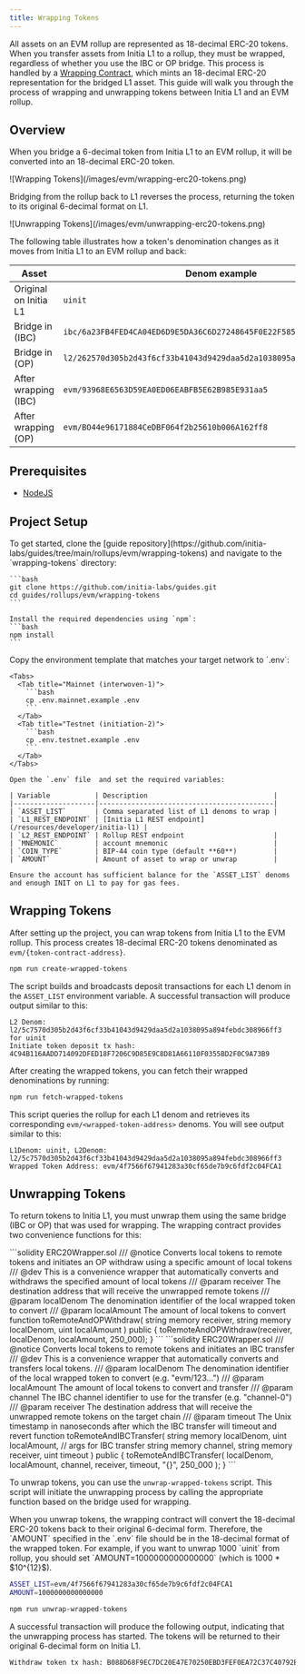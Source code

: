 ```yaml
---
title: Wrapping Tokens
---
```


All assets on an EVM rollup are represented as 18-decimal ERC-20 tokens. When you transfer assets from Initia L1 to a rollup, they must be wrapped, regardless of whether you use the IBC or OP bridge. This process is handled by a [Wrapping Contract](https://github.com/initia-labs/minievm/blob/main/x/evm/contracts/erc20_wrapper/ERC20Wrapper.sol), which mints an 18-decimal ERC-20 representation for the bridged L1 asset. This guide will walk you through the process of wrapping and unwrapping tokens between Initia L1 and an EVM rollup.

## Overview

When you bridge a 6-decimal token from Initia L1 to an EVM rollup, it will be converted into an 18-decimal ERC-20 token.

<Frame>
![Wrapping Tokens](/images/evm/wrapping-erc20-tokens.png)
</Frame>

Bridging from the rollup back to L1 reverses the process, returning the token to its original 6-decimal format on L1.

<Frame>
![Unwrapping Tokens](/images/evm/unwrapping-erc20-tokens.png)
</Frame>

The following table illustrates how a token's denomination changes as it moves from Initia L1 to an EVM rollup and back:

| Asset                 | Denom example                                                           | Decimals |
|-----------------------|-------------------------------------------------------------------------|----------|
| Original on Initia L1 | `uinit`                                                                 | 6        |
| Bridge in (IBC)       | `ibc/6a23FB4FED4CA04ED6D9E5DA36C6D27248645F0E22F585576A1488B8A89C51f5`  | 6        |
| Bridge in (OP)        | `l2/262570d305b2d43f6cf33b41043d9429daa5d2a1038095a894febdc308966605`   | 6        |
| After wrapping (IBC)  | `evm/93968E6563D59EA0ED06EABFB5E62B985E931aa5`                          | 18       |
| After wrapping (OP)   | `evm/BO44e96171884CeDBF064f2b25610b006A162ff8`                          | 18       |


## Prerequisites

- [NodeJS](https://nodejs.org)

## Project Setup

<Steps>
  <Step title="Project Setup">
    To get started, clone the [guide repository](https://github.com/initia-labs/guides/tree/main/rollups/evm/wrapping-tokens) and navigate to the `wrapping-tokens` directory:

    ```bash
    git clone https://github.com/initia-labs/guides.git
    cd guides/rollups/evm/wrapping-tokens
    ```

    Install the required dependencies using `npm`:
    ```bash
    npm install
    ```
  </Step>
  <Step title="Configuration">
    Copy the environment template that matches your target network to `.env`:

    <Tabs>
      <Tab title="Mainnet (interwoven-1)">
        ```bash
        cp .env.mainnet.example .env
        ```
      </Tab>
      <Tab title="Testnet (initiation-2)">
        ```bash
        cp .env.testnet.example .env
        ```
      </Tab>
    </Tabs>

    Open the `.env` file  and set the required variables:

    | Variable           | Description                               |
    |--------------------|-------------------------------------------|
    | `ASSET_LIST`       | Comma separated list of L1 denoms to wrap |
    | `L1_REST_ENDPOINT` | [Initia L1 REST endpoint](/resources/developer/initia-l1) |
    | `L2_REST_ENDPOINT` | Rollup REST endpoint                      |
    | `MNEMONIC`         | account mnemonic                          |
    | `COIN_TYPE`        | BIP‑44 coin type (default **60**)         |
    | `AMOUNT`           | Amount of asset to wrap or unwrap         |

    Ensure the account has sufficient balance for the `ASSET_LIST` denoms and enough INIT on L1 to pay for gas fees.
  </Step>
</Steps>

## Wrapping Tokens

After setting up the project, you can wrap tokens from Initia L1 to the EVM rollup. This process creates 18-decimal ERC-20 tokens denominated as `evm/{token-contract-address}`.

```bash
npm run create-wrapped-tokens
```

The script builds and broadcasts deposit transactions for each L1 denom in the `ASSET_LIST` environment variable. A successful transaction will produce output similar to this:

```shell
L2 Denom: l2/5c7570d305b2d43f6cf33b41043d9429daa5d2a1038095a894febdc308966ff3 for uinit
Initiate token deposit tx hash: 4C94B116AADD714092DFED18F7206C9D85E9C8D81A66110F0355BD2F0C9A73B9
```

After creating the wrapped tokens, you can fetch their wrapped denominations by running:

```bash
npm run fetch-wrapped-tokens
```

This script queries the rollup for each L1 denom and retrieves its corresponding `evm/<wrapped-token-address>` denoms. You will see output similar to this:

```shell
L1Denom: uinit, L2Denom: l2/5c7570d305b2d43f6cf33b41043d9429daa5d2a1038095a894febdc308966ff3
Wrapped Token Address: evm/4f7566f67941283a30cf65de7b9c6fdf2c04FCA1
```

## Unwrapping Tokens

To return tokens to Initia L1, you must unwrap them using the same bridge (IBC or OP) that was used for wrapping. The wrapping contract provides two convenience functions for this:

<Tabs>
  <Tab title="OP Bridge">
    ```solidity ERC20Wrapper.sol
    /// @notice Converts local tokens to remote tokens and initiates an OP withdraw using a specific amount of local tokens
    /// @dev This is a convenience wrapper that automatically converts and withdraws the specified amount of local tokens
    /// @param receiver The destination address that will receive the unwrapped remote tokens
    /// @param localDenom The denomination identifier of the local wrapped token to convert
    /// @param localAmount The amount of local tokens to convert
    function toRemoteAndOPWithdraw(
        string memory receiver,
        string memory localDenom,
        uint localAmount
    ) public {
        toRemoteAndOPWithdraw(receiver, localDenom, localAmount, 250_000);
    }
    ```
  </Tab>
  <Tab title="IBC Bridge">
    ```solidity ERC20Wrapper.sol
    /// @notice Converts local tokens to remote tokens and initiates an IBC transfer
    /// @dev This is a convenience wrapper that automatically converts and transfers local tokens.
    /// @param localDenom The denomination identifier of the local wrapped token to convert (e.g. "evm/123...")
    /// @param localAmount The amount of local tokens to convert and transfer
    /// @param channel The IBC channel identifier to use for the transfer (e.g. "channel-0")
    /// @param receiver The destination address that will receive the unwrapped remote tokens on the target chain
    /// @param timeout The Unix timestamp in nanoseconds after which the IBC transfer will timeout and revert
    function toRemoteAndIBCTransfer(
        string memory localDenom,
        uint localAmount,
        // args for IBC transfer
        string memory channel,
        string memory receiver,
        uint timeout
    ) public {
        toRemoteAndIBCTransfer(
            localDenom,
            localAmount,
            channel,
            receiver,
            timeout,
            "{}",
            250_000
        );
    }
    ```
  </Tab>
</Tabs>

To unwrap tokens, you can use the `unwrap-wrapped-tokens` script. This script will initiate the unwrapping process by calling the appropriate function based on the bridge used for wrapping.

<Note>
When you unwrap tokens, the wrapping contract will convert the 18-decimal ERC-20 tokens back to their original 6-decimal form. Therefore, the `AMOUNT` specified in the `.env` file should be in the 18-decimal format of the wrapped token. For example, if you want to unwrap 1000 `uinit` from rollup, you should set `AMOUNT=1000000000000000` (which is 1000 * $10^{12}$).

```bash .env
ASSET_LIST=evm/4f7566f67941283a30cf65de7b9c6fdf2c04FCA1
AMOUNT=1000000000000000
```
</Note>

```bash
npm run unwrap-wrapped-tokens
```

A successful transaction will produce the following output, indicating that the unwrapping process has started. The tokens will be returned to their original 6-decimal form on Initia L1.

```bash
Withdraw token tx hash: B088D68F9EC7DC20E47E70250EBD3FEF0EA72C37C40792E0E224B667644D999D
```
